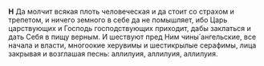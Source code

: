 **Н** Да молчит всякая плоть человеческая и да стоит со страхом и трепетом, и ничего земного в себе да не помышляет, ибо Царь царствующих и Господь господствующих приходит, дабы заклаться и дать Себя в пищу верным. И шествуют пред Ним чины́ ангельские, все начала и власти, многоокие херувимы и шестикрылые серафимы, лица закрывая и возглашая песнь: аллилуия, аллилуия, аллилуия.
